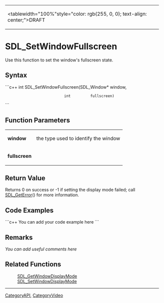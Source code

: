 <!-- pragma section-numbers off -->
<!-- pragma disable-camelcase -->
{|
|<tablewidth="100%"style="color: rgb(255, 0, 0); text-align: center;">DRAFT
|}

= SDL_SetWindowFullscreen =
Use this function to set the window's fullscreen state.


== Syntax ==
```c++
int SDL_SetWindowFullscreen(SDL_Window* window,
                            int         fullscreen)
```

== Function Parameters ==
{|
|'''window'''
|the type used to identify the window
|-
|'''fullscreen'''
|
|}

== Return Value ==
Returns 0 on success or -1 if setting the display mode failed; call [[SDL_GetError]]() for more information.

== Code Examples ==
```c++
You can add your code example here
```

== Remarks ==
''You can add useful comments here''

== Related Functions ==
:[[SDL_GetWindowDisplayMode]]
:[[SDL_SetWindowDisplayMode]]

----
[[CategoryAPI]], [[CategoryVideo]]
